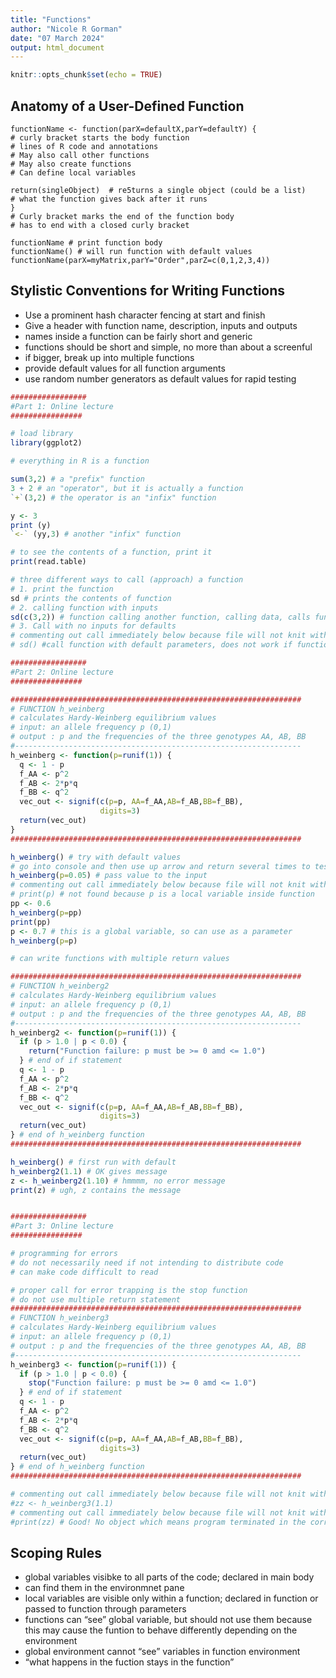 ```yaml
---
title: "Functions"
author: "Nicole R Gorman"
date: "07 March 2024"
output: html_document
---
```


```r
knitr::opts_chunk$set(echo = TRUE)
```

## Anatomy of a User-Defined Function

```
functionName <- function(parX=defaultX,parY=defaultY) {
# curly bracket starts the body function
# lines of R code and annotations
# May also call other functions
# May also create functions
# Can define local variables

return(singleObject)  # re5turns a single object (could be a list)
# what the function gives back after it runs
}
# Curly bracket marks the end of the function body
# has to end with a closed curly bracket

functionName # print function body
functionName() # will run function with default values
functionName(parX=myMatrix,parY="Order",parZ=c(0,1,2,3,4))
```

## Stylistic Conventions for Writing Functions 
* Use a prominent hash character fencing at start and finish
* Give a header with function name, description, inputs and outputs
* names inside a function can be fairly short and generic
* functions should be short and simple, no more than about a screenful
* if bigger, break up into multiple functions
* provide default values for all function arguments
* use random number generators as default values for rapid testing

```r

#################
#Part 1: Online lecture
################

# load library
library(ggplot2)

# everything in R is a function

sum(3,2) # a "prefix" function
3 + 2 # an "operator", but it is actually a function
`+`(3,2) # the operator is an "infix" function

y <- 3
print (y)
`<-` (yy,3) # another "infix" function

# to see the contents of a function, print it
print(read.table)

# three different ways to call (approach) a function
# 1. print the function
sd # prints the contents of function
# 2. calling function with inputs
sd(c(3,2)) # function calling another function, calling data, calls function with parameters
# 3. Call with no inputs for defaults
# commenting out call immediately below because file will not knit with error
# sd() #call function with default parameters, does not work if function needs data inputs

#################
#Part 2: Online lecture
################

#################################################################
# FUNCTION h_weinberg
# calculates Hardy-Weinberg equilibrium values
# input: an allele frequency p (0,1)
# output : p and the frequencies of the three genotypes AA, AB, BB
#----------------------------------------------------------------
h_weinberg <- function(p=runif(1)) {
  q <- 1 - p
  f_AA <- p^2
  f_AB <- 2*p*q
  f_BB <- q^2
  vec_out <- signif(c(p=p, AA=f_AA,AB=f_AB,BB=f_BB),
                    digits=3)
  return(vec_out)
}
#################################################################

h_weinberg() # try with default values
# go into console and then use up arrow and return several times to test function with default values
h_weinberg(p=0.05) # pass value to the input
# commenting out call immediately below because file will not knit with error
# print(p) # not found because p is a local variable inside function
pp <- 0.6
h_weinberg(p=pp)
print(pp)
p <- 0.7 # this is a global variable, so can use as a parameter
h_weinberg(p=p)

# can write functions with multiple return values

#################################################################
# FUNCTION h_weinberg2
# calculates Hardy-Weinberg equilibrium values
# input: an allele frequency p (0,1)
# output : p and the frequencies of the three genotypes AA, AB, BB
#----------------------------------------------------------------
h_weinberg2 <- function(p=runif(1)) {
  if (p > 1.0 | p < 0.0) {
    return("Function failure: p must be >= 0 amd <= 1.0")
  } # end of if statement
  q <- 1 - p
  f_AA <- p^2
  f_AB <- 2*p*q
  f_BB <- q^2
  vec_out <- signif(c(p=p, AA=f_AA,AB=f_AB,BB=f_BB),
                    digits=3)
  return(vec_out)
} # end of h_weinberg function
#################################################################

h_weinberg() # first run with default
h_weinberg2(1.1) # OK gives message
z <- h_weinberg2(1.10) # hmmmm, no error message
print(z) # ugh, z contains the message


#################
#Part 3: Online lecture
################

# programming for errors
# do not necessarily need if not intending to distribute code
# can make code difficult to read

# proper call for error trapping is the stop function
# do not use multiple return statement
#################################################################
# FUNCTION h_weinberg3
# calculates Hardy-Weinberg equilibrium values
# input: an allele frequency p (0,1)
# output : p and the frequencies of the three genotypes AA, AB, BB
#----------------------------------------------------------------
h_weinberg3 <- function(p=runif(1)) {
  if (p > 1.0 | p < 0.0) {
    stop("Function failure: p must be >= 0 amd <= 1.0")
  } # end of if statement
  q <- 1 - p
  f_AA <- p^2
  f_AB <- 2*p*q
  f_BB <- q^2
  vec_out <- signif(c(p=p, AA=f_AA,AB=f_AB,BB=f_BB),
                    digits=3)
  return(vec_out)
} # end of h_weinberg function
#################################################################

# commenting out call immediately below because file will not knit with error
#zz <- h_weinberg3(1.1)
# commenting out call immediately below because file will not knit with error
#print(zz) # Good! No object which means program terminated in the correct way
```

## Scoping Rules
* global variables visibke to all parts of the code; declared in main body
* can find them in the environmnet pane
* local variables are visible only within a function; declared in function or passed to function through parameters
* functions can "see" global variable, but should not use them because this may cause the funtion to behave differently depending on the environment
* global environment cannot "see" variables in function environment
* "what happens in the fuction stays in the function"

```r



```

